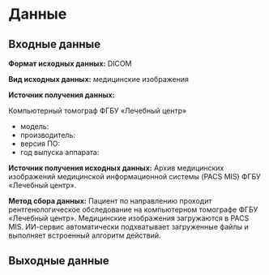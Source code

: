 # Данные

## Входные данные

**Формат исходных данных:** DICOM

**Вид исходных данных:** медицинские изображения

**Источник получения данных:**  

Компьютерный томограф ФГБУ «Лечебный центр»  
- модель:  
- производитель:  
- версия ПО:  
- год выпуска аппарата:  

**Источник получения исходных данных:** Архив медицинских изображений медицинской информационной системы (PACS MIS) ФГБУ «Лечебный центр».

**Метод сбора данных:** 
Пациент по направлению проходит рентгенологическое обследование на компьютерном томографе ФГБУ «Лечебный центр». Медицинские изображения загружаются в PACS MIS. ИИ-сервис автоматически подхватывает загруженные файлы и выполняет встроенный алгоритм действий.

## Выходные данные